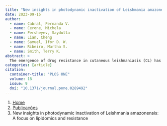 ```yaml
---
title: "New insights in photodynamic inactivation of Leishmania amazonensis: A focus on lipidomics and resistance"
date: 2023-09-15
author:
  - name: Cabral, Fernanda V.
  - name: Cerone, Michela
  - name: Persheyev, Saydulla
  - name: Lian, Cheng
  - name: Samuel, Ifor D. W.
  - name: Ribeiro, Martha S.
  - name: Smith, Terry K.
abstract: > 
  The emergence of drug resistance in cutaneous leishmaniasis (CL) has become a major problem over the past decades. The spread of resistant phenotypes has been attributed to the wide misuse of current antileishmanial chemotherapy, which is a serious threat to global health. Photodynamic therapy (PDT) has been shown to be effective against a wide spectrum of drug-resistant pathogens. Due to its multi-target approach and immediate effects, it may be an attractive strategy for treatment of drug-resistant Leishmania species. In this study, we sought to evaluate the activity of PDT in vitro using the photosensitizer 1,9-dimethyl methylene blue (DMMB), against promastigotes of two Leishmania amazonensis strains: the wild-type (WT) and a lab induced miltefosine-resistant (MFR) strain. The underlying mechanisms of DMMB-PDT action upon the parasites was focused on the changes in the lipid metabolism of both strains, which was conducted by a quantitative lipidomics analysis. We also assessed the production of ROS, mitochondrial labeling and lipid droplets accumulation after DMMB-PDT. Our results show that DMMB-PDT produced high levels of ROS, promoting mitochondrial membrane depolarization due to the loss of membrane potential. In addition, both untreated strains revealed some differences in the lipid content, in which MFR parasites showed increased levels of phosphatidylcholine, hence suggesting this could also be related to their mechanism of resistance to miltefosine. Moreover, the oxidative stress and consequent lipid peroxidation led to significant phospholipid alterations, thereby resulting in cellular dysfunction and parasite death. Thus, our results demonstrated that DMMB-mediated PDT is effective to kill L . amazonensis MFR strain and should be further studied as a potential strategy to overcome antileishmanial drug resistance.
categories: [article]
citation: 
  container-title: "PLOS ONE"
  volume: 18
  issue: 9
  doi: "10.1371/journal.pone.0289492"
---
```


```{=html}
<nav aria-label="breadcrumb">
  <ol class="breadcrumb">
    <li class="breadcrumb-item"><a href="../../index.html">Home</a></li>
    <li class="breadcrumb-item"><a href="../index.html">Publicações</a></li>
    <li class="breadcrumb-item active" aria-current="page">New insights in photodynamic inactivation of Leishmania amazonensis: A focus on lipidomics and resistance</li>
  </ol>
</nav>
```
